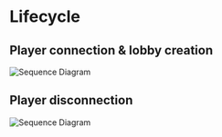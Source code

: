 # Lifecycle

## Player connection & lobby creation

![Sequence Diagram](/images/Player-connection-lobby-creation.png)

## Player disconnection

![Sequence Diagram](/images/Player-disconnection.png)